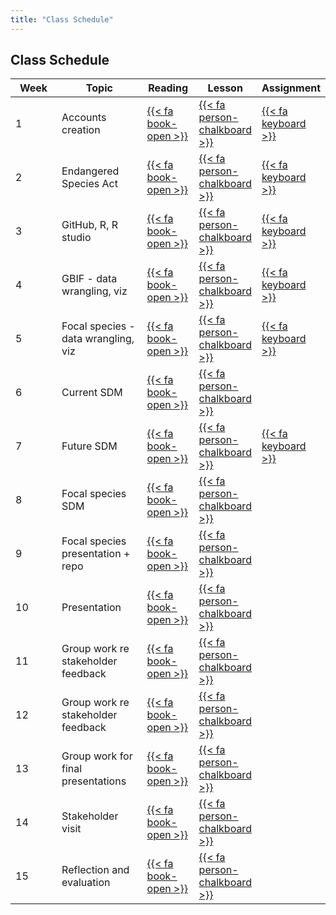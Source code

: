 ```yaml
---
title: "Class Schedule"
---
```


## Class Schedule

| **Week** | **Topic**                           | **Reading**                                                                                                  | **Lesson**                                                                                                           | **Assignment**                                  |
|-------------|-----------------------|-------------|-------------|-------------|
| 1        | Accounts creation                   | [{{< fa book-open >}}](Readings/reading_1.qmd)                                                               | [{{< fa person-chalkboard >}}](https://stackoverflow.com/questions/42235301/how-to-hyperlink-an-image-in-r-markdown) | [{{< fa keyboard >}}](Assignments/HW_1.qmd)     |
| 2        | Endangered Species Act              | [{{< fa book-open >}}](https://stackoverflow.com/questions/42235301/how-to-hyperlink-an-image-in-r-markdown) | [{{< fa person-chalkboard >}}](https://stackoverflow.com/questions/42235301/how-to-hyperlink-an-image-in-r-markdown) | [{{< fa keyboard >}}](Assignments/HW_2_pt1.qmd) |
| 3        | GitHub, R, R studio                 | [{{< fa book-open >}}](https://stackoverflow.com/questions/42235301/how-to-hyperlink-an-image-in-r-markdown) | [{{< fa person-chalkboard >}}](https://stackoverflow.com/questions/42235301/how-to-hyperlink-an-image-in-r-markdown) | [{{< fa keyboard >}}](Assignments/HW_3.qmd)     |
| 4        | GBIF - data wrangling, viz          | [{{< fa book-open >}}](https://stackoverflow.com/questions/42235301/how-to-hyperlink-an-image-in-r-markdown) | [{{< fa person-chalkboard >}}](https://stackoverflow.com/questions/42235301/how-to-hyperlink-an-image-in-r-markdown) | [{{< fa keyboard >}}](Assignments/HW_4.qmd)     |
| 5        | Focal species - data wrangling, viz | [{{< fa book-open >}}](https://stackoverflow.com/questions/42235301/how-to-hyperlink-an-image-in-r-markdown) | [{{< fa person-chalkboard >}}](https://stackoverflow.com/questions/42235301/how-to-hyperlink-an-image-in-r-markdown) | [{{< fa keyboard >}}](Assignments/HW_5.qmd)     |
| 6        | Current SDM                         | [{{< fa book-open >}}](https://stackoverflow.com/questions/42235301/how-to-hyperlink-an-image-in-r-markdown) | [{{< fa person-chalkboard >}}](https://stackoverflow.com/questions/42235301/how-to-hyperlink-an-image-in-r-markdown) |                                                 |
| 7        | Future SDM                          | [{{< fa book-open >}}](https://stackoverflow.com/questions/42235301/how-to-hyperlink-an-image-in-r-markdown) | [{{< fa person-chalkboard >}}](https://stackoverflow.com/questions/42235301/how-to-hyperlink-an-image-in-r-markdown) | [{{< fa keyboard >}}](Assignments/HW_6.qmd)     |
| 8        | Focal species SDM                   | [{{< fa book-open >}}](https://stackoverflow.com/questions/42235301/how-to-hyperlink-an-image-in-r-markdown) | [{{< fa person-chalkboard >}}](https://stackoverflow.com/questions/42235301/how-to-hyperlink-an-image-in-r-markdown) |                                                 |
| 9        | Focal species presentation + repo   | [{{< fa book-open >}}](https://stackoverflow.com/questions/42235301/how-to-hyperlink-an-image-in-r-markdown) | [{{< fa person-chalkboard >}}](https://stackoverflow.com/questions/42235301/how-to-hyperlink-an-image-in-r-markdown) |                                                 |
| 10       | Presentation                        | [{{< fa book-open >}}](https://stackoverflow.com/questions/42235301/how-to-hyperlink-an-image-in-r-markdown) | [{{< fa person-chalkboard >}}](https://stackoverflow.com/questions/42235301/how-to-hyperlink-an-image-in-r-markdown) |                                                 |
| 11       | Group work re stakeholder feedback  | [{{< fa book-open >}}](https://stackoverflow.com/questions/42235301/how-to-hyperlink-an-image-in-r-markdown) | [{{< fa person-chalkboard >}}](https://stackoverflow.com/questions/42235301/how-to-hyperlink-an-image-in-r-markdown) |                                                 |
| 12       | Group work re stakeholder feedback  | [{{< fa book-open >}}](https://stackoverflow.com/questions/42235301/how-to-hyperlink-an-image-in-r-markdown) | [{{< fa person-chalkboard >}}](https://stackoverflow.com/questions/42235301/how-to-hyperlink-an-image-in-r-markdown) |                                                 |
| 13       | Group work for final presentations  | [{{< fa book-open >}}](https://stackoverflow.com/questions/42235301/how-to-hyperlink-an-image-in-r-markdown) | [{{< fa person-chalkboard >}}](https://stackoverflow.com/questions/42235301/how-to-hyperlink-an-image-in-r-markdown) |                                                 |
| 14       | Stakeholder visit                   | [{{< fa book-open >}}](https://stackoverflow.com/questions/42235301/how-to-hyperlink-an-image-in-r-markdown) | [{{< fa person-chalkboard >}}](https://stackoverflow.com/questions/42235301/how-to-hyperlink-an-image-in-r-markdown) |                                                 |
| 15       | Reflection and evaluation           | [{{< fa book-open >}}](https://stackoverflow.com/questions/42235301/how-to-hyperlink-an-image-in-r-markdown) | [{{< fa person-chalkboard >}}](https://stackoverflow.com/questions/42235301/how-to-hyperlink-an-image-in-r-markdown) |                                                 |
